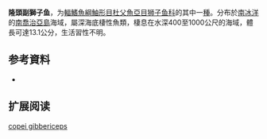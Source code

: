 {{Speciesbox
| name = 隆頭副獅子魚
| status = NE
| status_system = 
| image = 
| genus = Paraliparis
| species = copei gibbericeps
| authority = [[Andriashev|Andriashev]],  1982
| synonyms = 
}}

'''隆頭副獅子鱼'''，为[[輻鰭魚綱|輻鰭魚綱]][[鮋形目|鮋形目]][[杜父魚亞目|杜父魚亞目]][[狮子鱼科|狮子鱼科]]的其中一[[種|種]]。分布於[[南冰洋|南冰洋]]的[[南喬治亞島|南喬治亞島]]海域，屬深海底棲性魚類，棲息在水深400至1000公尺的海域，體長可達13.1公分，生活習性不明。

== 参考資料 ==
*{{FishBase_species|genus=Paraliparis copei|species=gibbericeps|year=2011|month=12}}

== 扩展阅读 ==
{{refbegin}}
{{wikispecies-inline|Paraliparis copei gibbericeps|隆頭副獅子魚}}
{{refend}}
{{Taxonbar|from=Q14016392}}

[[Category:副獅子魚属|copei gibbericeps]]


{{鮋形目小作品}}